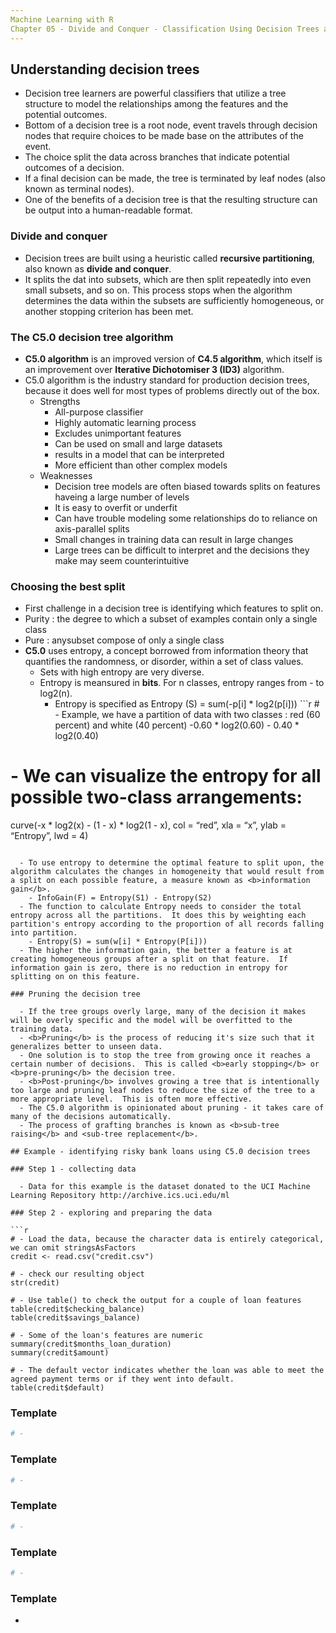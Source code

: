 ```yaml
---
Machine Learning with R
Chapter 05 - Divide and Conquer - Classification Using Decision Trees and Rules
---
```


## Understanding decision trees

  - Decision tree learners are powerful classifiers that utilize a tree structure to model the relationships among the features and the potential outcomes.
  - Bottom of a decision tree is a root node, event travels through decision nodes that require choices to be made base on the attributes of the event.
  - The choice split the data across branches that indicate potential outcomes of a decision.
  - If a final decision can be made, the tree is terminated by leaf nodes (also known as terminal nodes).
  - One of the benefits of a decision tree is that the resulting structure can be output into a human-readable format.

### Divide and conquer

  - Decision trees are built using a heuristic called <b>recursive partitioning</b>, also known as <b>divide and conquer</b>.
  - It splits the dat into subsets, which are then split repeatedly into even small subsets, and so on.  This process stops when the algorithm determines the data within the subsets are sufficiently homogeneous, or another stopping criterion has been met.

### The C5.0 decision tree algorithm

  - <b>C5.0 algorithm</b> is an improved version of <b>C4.5 algorithm</b>, which itself is an improvement over <b>Iterative Dichotomiser 3 (ID3)</b> algorithm.
  - C5.0 algorithm is the industry standard for production decision trees, because it does well for most types of problems directly out of the box.
    - Strengths
      - All-purpose classifier
      - Highly automatic learning process
      - Excludes unimportant features
      - Can be used on small and large datasets
      - results in a model that can be interpreted
      - More efficient than other complex models
    - Weaknesses
      - Decision tree models are often biased towards splits on features haveing a large number of levels
      - It is easy to overfit or underfit
      - Can have trouble modeling some relationships do to reliance on axis-parallel splits
      - Small changes in training data can result in large changes
      - Large trees can be difficult to interpret and the decisions they make may seem counterintuitive

### Choosing the best split

  - First challenge in a decision tree is identifying which features to split on.
  - Purity : the degree to which a subset of examples contain only a single class
  - Pure : anysubset compose of only a single class
  - <b>C5.0</b> uses entropy, a concept borrowed from information theory that quantifies the randomness, or disorder, within a set of class values.
    - Sets with high entropy are very diverse.
    - Entropy is meansured in <b>bits</b>.  For n classes, entropy ranges from - to log2(n).
      - Entropy is specified as Entropy (S) = sum(-p[i] * log2(p[i]))
```r
# - Example, we have a partition of data with two classes : red (60 percent) and white (40 percent)
-0.60 * log2(0.60) - 0.40 * log2(0.40)

# - We can visualize the entropy for all possible two-class arrangements:
curve(-x * log2(x) - (1 - x) * log2(1 - x), 
      col = "red", xla = "x", ylab = "Entropy", lwd = 4)
```  

  - To use entropy to determine the optimal feature to split upon, the algorithm calculates the changes in homogeneity that would result from a split on each possible feature, a measure known as <b>information gain</b>.
    - InfoGain(F) = Entropy(S1) - Entropy(S2)
  - The function to calculate Entropy needs to consider the total entropy across all the partitions.  It does this by weighting each partition's entropy according to the proportion of all records falling into partition.
    - Entropy(S) = sum(w[i] * Entropy(P[i]))
  - The higher the information gain, the better a feature is at creating homogeneous groups after a split on that feature.  If information gain is zero, there is no reduction in entropy for splitting on on this feature.

### Pruning the decision tree

  - If the tree groups overly large, many of the decision it makes will be overly specific and the model will be overfitted to the training data.
  - <b>Pruning</b> is the process of reducing it's size such that it generalizes better to unseen data.
  - One solution is to stop the tree from growing once it reaches a certain number of decisions.  This is called <b>early stopping</b> or <b>pre-pruning</b> the decision tree.
  - <b>Post-pruning</b> involves growing a tree that is intentionally too large and pruning leaf nodes to reduce the size of the tree to a more appropriate level.  This is often more effective.
  - The C5.0 algorithm is opinionated about pruning - it takes care of many of the decisions automatically.
  - The process of grafting branches is known as <b>sub-tree raising</b> and <sub-tree replacement</b>.

## Example - identifying risky bank loans using C5.0 decision trees

### Step 1 - collecting data

  - Data for this example is the dataset donated to the UCI Machine Learning Repository http://archive.ics.uci.edu/ml

### Step 2 - exploring and preparing the data

```r
# - Load the data, because the character data is entirely categorical, we can omit stringsAsFactors
credit <- read.csv("credit.csv")

# - check our resulting object
str(credit)

# - Use table() to check the output for a couple of loan features
table(credit$checking_balance)
table(credit$savings_balance)

# - Some of the loan's features are numeric
summary(credit$months_loan_duration)
summary(credit$amount)

# - The default vector indicates whether the loan was able to meet the agreed payment terms or if they went into default.
table(credit$default)
```

### Template

```r
# - 
```


### Template

```r
# - 
```


### Template

```r
# - 
```


### Template

```r
# - 
```

### Template

  - 

